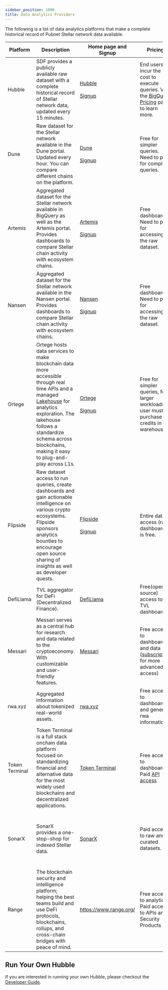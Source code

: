 ```yaml
---
sidebar_position: 1000
title: Data Analytics Providers
---
```


The following is a list of data analytics platforms that make a complete historical record of Pubnet Stellar network data available.

| Platform | Description | Home page and Signup | Pricing | Data Access | Dashboard access |
| --- | --- | --- | --- | --- | --- |
| Hubble | SDF provides a publicly available raw dataset with a complete historical record of Stellar network data, updated every 15 minutes. | [Hubble](https://console.cloud.google.com/bigquery?project=crypto-stellar&ws=!1m4!1m3!3m2!1scrypto-stellar!2scrypto_stellar) <br></br> [Signup](https://cloud.google.com/?hl=en) | End users incur the cost to execute queries. Visit the [BigQuery Pricing](https://cloud.google.com/bigquery/pricing#analysis_pricing_models) page to learn more. | Please see the [Analyst Guide](./hubble/analyst-guide) for more information. | N/A |
| Dune | Raw dataset for the Stellar network available in the Dune portal. Updated every hour. You can compare different chains on the platform. | [Dune](https://dune.com/) <br></br>[Signup](https://dune.com/auth/register) | Free for simpler queries. Need to pay for complex queries. | To access datasets, click [here](https://dune.com/queries?category=canonical&namespace=stellar). | Explore community dashboards, network overview, and datasets [here](https://dune.com/blockchains/stellar). |
| Artemis | Aggregated dataset for the Stellar network available in BigQuery as well as the Artemis portal. Provides dashboards to compare Stellar chain activity with ecosystem chains. | [Artemis](https://www.artemis.xyz/) <br></br>[Signup](https://app.artemisanalytics.com/artemis-terminal-auth?flow=SIGN_UP) | Free dashboards. Need to pay for accessing the raw dataset. | For accessing Artemis-transformed Stellar dataset, upgrade to the enterprise plan and then star [this dataset](https://console.cloud.google.com/bigquery?ws=!1m4!1m3!3m2!1sartemis-bigquery-share!2sshared_us). | Explore [chain compare](https://app.artemisanalytics.com/chains?selectedChains=stellar) and [application activity](https://app.artemis.xyz/application-activity/stellar) dashboards. |
| Nansen | Aggregated dataset for the Stellar network available in the Nansen portal. Provides dashboards to compare Stellar chain activity with ecosystem chains. | [Nansen](https://app.nansen.ai/) <br></br>[Signup](https://app.nansen.ai/auth/signup) | Free dashboards. Need to pay for accessing the raw dataset. | For accessing Nansen-transformed Stellar dataset, upgrade to the Pioneer plan and then star [this dataset](https://console.cloud.google.com/bigquery?project=nansen-query). | Explore [chain activity, entity, and ecosystem](https://app.nansen.ai/macro/blockchains?chain=stellar&tab=overview). |
| Ortege | Ortege hosts data services to make blockchain data more accessible through real time APIs and a managed [Lakehouse](https://docs.ortege.ai/en/ortege-products/ortege-lakehouse) for analytics exploration. The lakehouse follows a standardize schema across blockchains, making it easy to plug-and-play across L1s. | [Ortege](https://www.ortege.ai/) <br></br>[Signup](https://app.ortege.ai/register/form) | Free for simpler queries, for larger workloads, user must purchase credits in the warehouse | Here is a [link](https://docs.ortege.ai/en/ortege-products/ortege-lakehouse/data-catalog/in-house-datasets) to their data catalog for data access. | Explore curated dashboards [here](https://app.ortege.ai/dashboard/list/), or build your own |
| Flipside | Raw dataset access to run queries, create dashboards and gain actionable intelligence on various crypto ecosystems. Flipside sponsors analytics bounties to encourage open source sharing of insights as well as developer quests. | [Flipside](https://flipsidecrypto.xyz/home/) <br></br>[Signup](https://flipsidecrypto.xyz/home/sign-up) | Entire data access (raw, dashboards) is free. | To access the dataset, sign up on Flipside and find the "Stellar" database in [Flipside studio](https://flipsidecrypto.xyz/studio/). | Explore [community dashboards](https://flipsidecrypto.xyz/insights/dashboards?search=stellar). |
| DefiLlama | TVL aggregator for DeFi (Decentralized Finance). | [DefiLlama](https://defillama.com/) | Free(open source) access to TVL dashboard | For data access, checkout [API Docs](https://defillama.com/docs/api) | Explore the [TVL Dashboard](https://defillama.com/chain/Stellar). |
| Messari | Messari serves as a central hub for research and data related to the cryptoeconomy. With customizable and user-friendly features. | [Messari](https://messari.io/) | Free access to dashboards and data ([subscription](https://messari.io/account/plan) for more advanced access) | For data access, checkout [API Docs](https://docs.messari.io/reference/introduction) | Explore the [Stellar Portal](https://stellar.messari.io/). |
| rwa.xyz | Aggregated information about tokenized real-world assets. | [rwa.xyz](https://www.rwa.xyz/) | Free access to dashboards and general rwa information | For data access, checkout [Data & API Platform](https://app.rwa.xyz/platform-overview) | Explore the [Stellar Dashboard](https://app.rwa.xyz/networks/stellar). |
| Token Terminal | Token Terminal is a full stack onchain data platform focused on standardizing financial and alternative data for the most widely used blockchains and decentralized applications. | [Token Terminal](https://tokenterminal.com/) | Free access to dashboards. Paid [API access](https://tokenterminal.com/explorer/account/api) | For data access, checkout [API Docs](https://tokenterminal.com/docs/api-reference/introduction) | Explore the [Stellar Dashboard](https://tokenterminal.com/explorer/projects/stellar). |
| SonarX | SonarX provides a one-stop-shop for indexed Stellar data. | [SonarX](https://www.sonarx.com/) | Paid access to raw and curated datasets. | There are two products for data access, [Real-Time Data](https://www.sonarx.com/product/realtime) and [Historical Streaming](https://www.sonarx.com/product/historical) | N/A |
| Range |The blockchain security and intelligence platform; helping the best teams build and use DeFi protocols, blockchains, rollups, and cross-chain bridges with peace of mind. | https://www.range.org/ | Free access to analytics. Paid access to APIs and Security Products | Stellar has their own [Home Page](https://stellar.range.org/) and we are featured on their [Stable Coin](https://stable.range.org/) explorer as well. | https://app.range.org/explorers |

<!-- Allium login not working as of the writing of this doc
| Allium | Raw dataset access to the Stellar network. | [Allium](https://www.allium.so/) | Free data access and queries | For data access, checkout [Allium Docs](https://docs.allium.so/) | N/A | -->

## Run Your Own Hubble

If you are interested in running your own Hubble, please checkout the [Developer Guide](./hubble/developer-guide).
